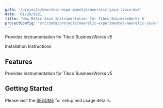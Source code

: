 ```yaml
---
path: '/projects/newrelic-experimental/newrelic-java-tibco-bw5'
date: '01/29/2021'
title: 'New Relic Java Instrumentation for Tibco BusinessWorks 5'
projectConfig: 'src/data/projects/newrelic-experimental-newrelic-java-tibco-bw5.json'
---
```


<!-- Imports must occur at the top of the file -->


Provides instrumentation for Tibco BusinessWorks v5

<Link to="https://github.com/newrelic-experimental/newrelic-java-tibco-bw5">
  Installation Instructions
</Link>

## Features

Provides instrumentation for Tibco BusinessWorks v5

## Getting Started

Please visit the [README](https://github.com/newrelic-experimental/newrelic-java-tibco-bw5#readme) for setup and usage details.
